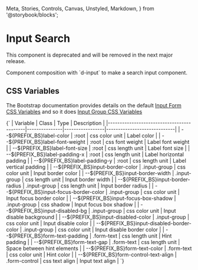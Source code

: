  Meta,
  Stories,
  Controls,
  Canvas,
  Unstyled,
  Markdown,
} from '@storybook/blocks';


<Meta of={DInputSearchStories} />

# Input Search

<Unstyled>
  <DAlert theme="danger">
    <span>This component is deprecated and will be removed in the next major release.</span>
  </DAlert>
</Unstyled>

Component composition with \`d-input\` to make a search input component.

## CSS Variables

The Bootstrap documentation provides details on the default [Input Form CSS Variables](https://getbootstrap.com/docs/5.3/forms/form-control/#css)
and so it does [Input Group CSS Variables](https://getbootstrap.com/docs/5.3/forms/input-group/#css)

<Markdown>
  {`
| Variable                                  | Class         | Type            | Description                 |
|-------------------------------------------|---------------|-----------------|-----------------------------|
| --${PREFIX_BS}label-color                 | :root         | css color unit  | Label color                 |
| --${PREFIX_BS}label-font-weight           | :root         | css font weight | Label font weight           |
| --${PREFIX_BS}label-font-size             | :root         | css length unit | Label font size             |
| --${PREFIX_BS}label-padding-x             | :root         | css length unit | Label horizontal padding    |
| --${PREFIX_BS}label-padding-y             | :root         | css length unit | Label vertical padding      |
| --${PREFIX_BS}input-border-color          | .input-group  | css color unit  | Input border color          |
| --${PREFIX_BS}input-border-width          | .input-group  | css length unit | Input border width          |
| --${PREFIX_BS}input-border-radius         | .input-group  | css length unit | Input border radius         |
| --${PREFIX_BS}input-focus-border-color    | .input-group  | css color unit  | Input focus border color    |
| --${PREFIX_BS}input-focus-box-shadow      | .input-group  | css shadow      | Input focus box shadow      |
| --${PREFIX_BS}input-disabled-bg           | .input-group  | css color unit  | Input disable background    |
| --${PREFIX_BS}input-disabled-color        | .input-group  | css color unit  | Input disable color         |
| --${PREFIX_BS}input-disabled-border-color | .input-group  | css color unit  | Input disable border color  |
| --${PREFIX_BS}form-text-padding           | .form-text    | css length unit | Hint padding                |
| --${PREFIX_BS}form-text-gap               | .form-text    | css length unit | Space between hint elements |
| --${PREFIX_BS}form-text-color             | .form-text    | css color unit  | Hint color                  |
| --${PREFIX_BS}form-control-text-align     | .form-control | css text align  | Input text align            |
  `}
</Markdown>

<Canvas of={DInputSearchStories.Default} />
<Controls of={DInputSearchStories.Default} />
<Stories />
